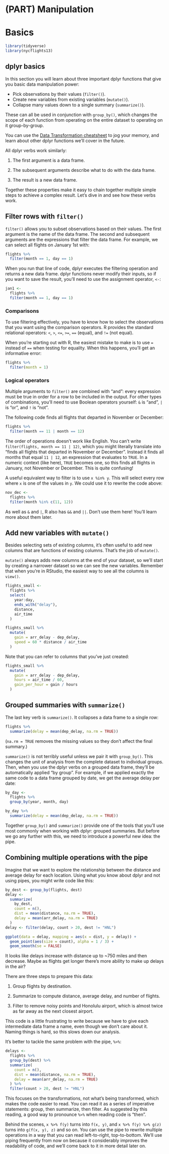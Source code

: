 
# (PART) Manipulation {-} 

# Basics

```r
library(tidyverse)
library(nycflights13)
```

## dplyr basics

In this section you will learn about three important dplyr functions that give you basic data manipulation power:

* Pick observations by their values (`filter()`).
* Create new variables from existing variables (`mutate()`).
* Collapse many values down to a single summary (`summarize()`).

These can all be used in conjunction with `group_by()`, which changes the scope of each function from operating on the entire dataset to operating on it group-by-group. 

You can use the [Data Transformation cheatsheet](https://github.com/rstudio/cheatsheets/blob/master/data-transformation.pdf) to jog your memory, and learn about other dplyr functions we'll cover in the future.

All dplyr verbs work similarly: 

1.  The first argument is a data frame.

1.  The subsequent arguments describe what to do with the data frame.
    
1.  The result is a new data frame.

Together these properties make it easy to chain together multiple simple steps to achieve a complex result. Let's dive in and see how these verbs work.

## Filter rows with `filter()`

`filter()` allows you to subset observations based on their values. The first argument is the name of the data frame. The second and subsequent arguments are the expressions that filter the data frame. For example, we can select all flights on January 1st with:

```r
flights %>% 
  filter(month == 1, day == 1)
```

When you run that line of code, dplyr executes the filtering operation and returns a new data frame. dplyr functions never modify their inputs, so if you want to save the result, you'll need to use the assignment operator, `<-`:

```r
jan1 <-
  flights %>% 
  filter(month == 1, day == 1)
```

### Comparisons

To use filtering effectively, you have to know how to select the observations that you want using the comparison operators. R provides the standard relational operators: `<`, `>`, `<=`, `>=`, `==` (equal), and `!=` (not equal). 

When you're starting out with R, the easiest mistake to make is to use `=` instead of `==` when testing for equality. When this happens, you'll get an informative error:

```r
flights %>% 
  filter(month = 1)
```

### Logical operators

Multiple arguments to `filter()` are combined with "and": every expression must be true in order for a row to be included in the output. For other types of combinations, you'll need to use Boolean operators yourself: `&` is "and", `|` is "or", and `!` is "not".

The following code finds all flights that departed in November or December:

```r
flights %>% 
  filter(month == 11 | month == 12)
```

The order of operations doesn't work like English. You can't write `filter(flights, month == 11 | 12)`, which you might literally translate into  "finds all flights that departed in November or December". Instead it finds all months that equal `11 | 12`, an expression that evaluates to `TRUE`. In a numeric context (like here), `TRUE` becomes one, so this finds all flights in January, not November or December. This is quite confusing!

A useful equivalent way to filter is to use `x %in% y`. This will select every row where `x` is one of the values in `y`. We could use it to rewrite the code above:

```r
nov_dec <- 
  flights %>% 
  filter(month %in% c(11, 12))
```

As well as `&` and `|`, R also has `&&` and `||`. Don't use them here! You'll learn more about them later.

## Add new variables with `mutate()`

Besides selecting sets of existing columns, it's often useful to add new columns that are functions of existing columns. That's the job of `mutate()`. 

`mutate()` always adds new columns at the end of your dataset, so we'll start by creating a narrower dataset so we can see the new variables. Remember that when you're in RStudio, the easiest way to see all the columns is `view()`.

```r
flights_small <- 
  flights %>% 
  select( 
    year:day, 
    ends_with("delay"), 
    distance, 
    air_time
  )

flights_small %>% 
  mutate(
    gain = arr_delay - dep_delay,
    speed = 60 * distance / air_time
  )
```

Note that you can refer to columns that you've just created:

```r
flights_small %>% 
  mutate(
    gain = arr_delay - dep_delay,
    hours = air_time / 60,
    gain_per_hour = gain / hours
  )
```

## Grouped summaries with `summarize()`

The last key verb is `summarize()`. It collapses a data frame to a single row:

```r
flights %>% 
  summarize(delay = mean(dep_delay, na.rm = TRUE))
```

(`na.rm = TRUE` removes the missing values so they don't affect the final summary.)

`summarize()` is not terribly useful unless we pair it with `group_by()`. This changes the unit of analysis from the complete dataset to individual groups. Then, when you use the dplyr verbs on a grouped data frame, they'll be automatically applied "by group". For example, if we applied exactly the same code to a data frame grouped by date, we get the average delay per date:

```r
by_day <- 
  flights %>% 
  group_by(year, month, day)

by_day %>% 
  summarize(delay = mean(dep_delay, na.rm = TRUE))
```

Together `group_by()` and `summarize()` provide one of the tools that you'll use most commonly when working with dplyr: grouped summaries. But before we go any further with this, we need to introduce a powerful new idea: the pipe.

## Combining multiple operations with the pipe

Imagine that we want to explore the relationship between the distance and average delay for each location. Using what you know about dplyr and not using pipes, you might write code like this:

```r
by_dest <- group_by(flights, dest)
delay <- 
  summarize(
    by_dest,
    count = n(),
    dist = mean(distance, na.rm = TRUE),
    delay = mean(arr_delay, na.rm = TRUE)
  )
delay <- filter(delay, count > 20, dest != "HNL")

ggplot(data = delay, mapping = aes(x = dist, y = delay)) +
  geom_point(aes(size = count), alpha = 1 / 3) +
  geom_smooth(se = FALSE)
```

It looks like delays increase with distance up to ~750 miles and then decrease. Maybe as flights get longer there's more ability to make up delays in the air?

There are three steps to prepare this data:

1.  Group flights by destination.

1.  Summarize to compute distance, average delay, and number of flights.

1.  Filter to remove noisy points and Honolulu airport, which is almost
    twice as far away as the next closest airport.

This code is a little frustrating to write because we have to give each intermediate data frame a name, even though we don't care about it. Naming things is hard, so this slows down our analysis. 

It's better to tackle the same problem with the pipe, `%>%`:

```r
delays <- 
  flights %>% 
  group_by(dest) %>% 
  summarize(
    count = n(),
    dist = mean(distance, na.rm = TRUE),
    delay = mean(arr_delay, na.rm = TRUE)
  ) %>% 
  filter(count > 20, dest != "HNL")
```

This focuses on the transformations, not what's being transformed, which makes the code easier to read. You can read it as a series of imperative statements: group, then summarize, then filter. As suggested by this reading, a good way to pronounce `%>%` when reading code is "then".

Behind the scenes, `x %>% f(y)` turns into `f(x, y)`, and `x %>% f(y) %>% g(z)` turns into `g(f(x, y), z)` and so on. You can use the pipe to rewrite multiple operations in a way that you can read left-to-right, top-to-bottom. We'll use piping frequently from now on because it considerably improves the readability of code, and we'll come back to it in more detail later on.


